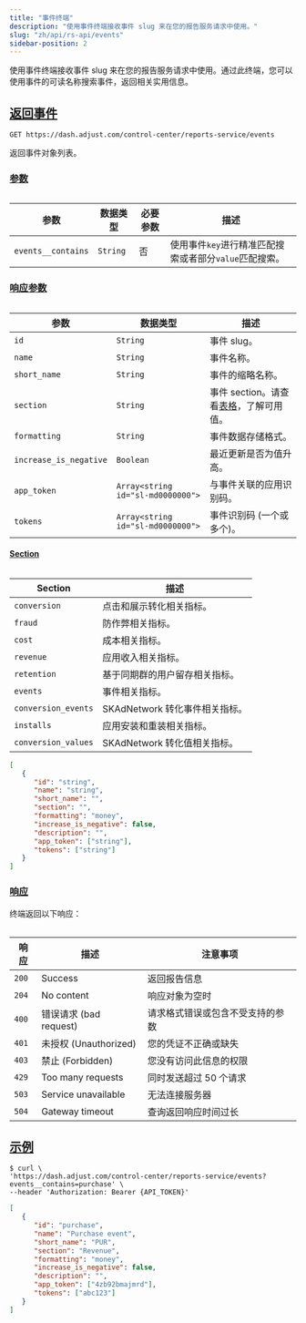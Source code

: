 ```yaml
---
title: "事件终端"
description: "使用事件终端接收事件 slug 来在您的报告服务请求中使用。"
slug: "zh/api/rs-api/events"
sidebar-position: 2
---
```


使用事件终端接收事件 slug 来在您的报告服务请求中使用。通过此终端，您可以使用事件的可读名称搜索事件，返回相关实用信息。

## [返回事件](return-events)

```http
GET https://dash.adjust.com/control-center/reports-service/events
```

返回事件对象列表。

### [参数](parameters)

<Table>

| 参数               | 数据类型 | 必要参数 | 描述                                                   |
| ------------------ | -------- | -------- | ------------------------------------------------------ |
| `events__contains` | `String` | 否       | 使用事件`key`进行精准匹配搜索或者部分`value`匹配搜索。 |

</Table>

### [响应参数](response-parameters)

<Table>

| 参数                   | 数据类型                          | 描述                                                          |
| ---------------------- | --------------------------------- | ------------------------------------------------------------- |
| `id`                   | `String`                          | 事件 slug。                                                   |
| `name`                 | `String`                          | 事件名称。                                                    |
| `short_name`           | `String`                          | 事件的缩略名称。                                              |
| `section`              | `String`                          | 事件 section。请查看[表格](#rs-events-sections)，了解可用值。 |
| `formatting`           | `String`                          | 事件数据存储格式。                                            |
| `increase_is_negative` | `Boolean`                         | 最近更新是否为值升高。                                        |
| `app_token`            | `Array<string id="sl-md0000000">` | 与事件关联的应用识别码。                                      |
| `tokens`               | `Array<string id="sl-md0000000">` | 事件识别码 \(一个或多个\)。                                   |

</Table>

#### [Section](sections)

<Table>

| Section             | 描述                           |
| ------------------- | ------------------------------ |
| `conversion`        | 点击和展示转化相关指标。       |
| `fraud`             | 防作弊相关指标。               |
| `cost`              | 成本相关指标。                 |
| `revenue`           | 应用收入相关指标。             |
| `retention`         | 基于同期群的用户留存相关指标。 |
| `events`            | 事件相关指标。                 |
| `conversion_events` | SKAdNetwork 转化事件相关指标。 |
| `installs`          | 应用安装和重装相关指标。       |
| `conversion_values` | SKAdNetwork 转化值相关指标。   |

</Table>

```json
[
   {
      "id": "string",
      "name": "string",
      "short_name": "",
      "section": "",
      "formatting": "money",
      "increase_is_negative": false,
      "description": "",
      "app_token": ["string"],
      "tokens": ["string"]
   }
]
```

### [响应](responses)

终端返回以下响应：

<Table>

| 响应  | 描述                     | 注意事项                         |
| ----- | ------------------------ | -------------------------------- |
| `200` | Success                  | 返回报告信息                     |
| `204` | No content               | 响应对象为空时                   |
| `400` | 错误请求 \(bad request\) | 请求格式错误或包含不受支持的参数 |
| `401` | 未授权 \(Unauthorized\)  | 您的凭证不正确或缺失             |
| `403` | 禁止 \(Forbidden\)       | 您没有访问此信息的权限           |
| `429` | Too many requests        | 同时发送超过 50 个请求           |
| `503` | Service unavailable      | 无法连接服务器                   |
| `504` | Gateway timeout          | 查询返回响应时间过长             |

</Table>

## [示例](example)

```console
$ curl \
'https://dash.adjust.com/control-center/reports-service/events?events__contains=purchase' \
--header 'Authorization: Bearer {API_TOKEN}'
```

```json
[
   {
      "id": "purchase",
      "name": "Purchase event",
      "short_name": "PUR",
      "section": "Revenue",
      "formatting": "money",
      "increase_is_negative": false,
      "description": "",
      "app_token": ["4zb92bmajmrd"],
      "tokens": ["abc123"]
   }
]
```
